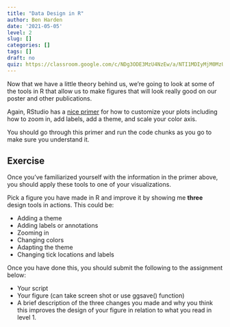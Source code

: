 ```yaml
---
title: "Data Design in R"
author: Ben Harden
date: '2021-05-05'
level: 2
slug: []
categories: []
tags: []
draft: no
quiz: https://classroom.google.com/c/NDg3ODE3MzU4NzEw/a/NTI1MDIyMjM0MzU3/details
---
```


Now that we have a little theory behind us, we're going to look at some of the tools in R that allow us to make figures that will look really good on our poster and other publications.

Again, RStudio has a [nice primer](https://rstudio.cloud/learn/primers/3.8) for how to customize your plots including how to zoom in, add labels, add a theme, and scale your color axis.

You should go through this primer and run the code chunks as you go to make sure you understand it.

## Exercise

Once you've familiarized yourself with the information in the primer above, you should apply these tools to one of your visualizations.

Pick a figure you have made in R and improve it by showing me **three** design tools in actions. This could be:

* Adding a theme
* Adding labels or annotations
* Zooming in
* Changing colors
* Adapting the theme
* Changing tick locations and labels

Once you have done this, you should submit the following to the assignment below:

* Your script
* Your figure (can take screen shot or use ggsave() function)
* A brief description of the three changes you made and why you think this improves the design of your figure in relation to what you read in level 1.